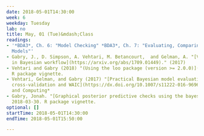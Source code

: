 ```yaml
---
date: 2018-05-01T14:30:00
week: 6
weekday: Tuesday
lab: no
title: May, 01 (Tue)&mdash;Class
readings:
- '*BDA3*, Ch. 6: "Model Checking" *BDA3*, Ch. 7: "Evaluating, Comparing, and Expanding
  Models"'
- Gabry, J., D. Simpson, A. Vehtari, M. Betancourt,  and Gelman, A. "[Visualization
  in Bayesian workflow](https://arxiv.org/abs/1709.01449)." (2017)
- Vehtari and Gabry (2018) "(Using the loo package (version >= 2.0.0)](https://cran.r-project.org/web/packages/loo/vignettes/loo2-example.html)."
  R package vignette.
- Vehtari, Gelman, and Gabry (2017) "[Practical Bayesian model evaluation using leave-one-out
  cross-validation and WAIC](https://dx.doi.org/10.1007/s11222-016-9696-4)" *Statistics
  and Computing*
- Gabry, Jonah. "[Graphical posterior predictive checks using the bayesplot package](http://mc-stan.org/bayesplot/articles/graphical-ppcs.html)"
  2018-03-30. R package vignette.
optional: []
startTime: 2018-05-01T14:30:00
endTime: 2018-05-01T15:50:00

---
```

